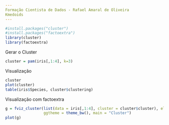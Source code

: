 ```yaml
---
Formação Cientista de Dados - Rafael Amaral de Oliveira
Kmedoids
---
```

```r
#install.packages("cluster")
#install.packages("factoextra")
library(cluster)
library(factoextra)
```
Gerar o Cluster
```r
cluster = pam(iris[,1:4], k=3)
```
Visualização
```r
cluster
plot(cluster)
table(iris$Species, cluster$clustering)
```
Visualização com factoextra
```r
g = fviz_cluster(list(data = iris[,1:4], cluster = cluster$cluster), ellipse.type = "norm",
                 ggtheme = theme_bw(), main = "Cluster")
plot(g)
```